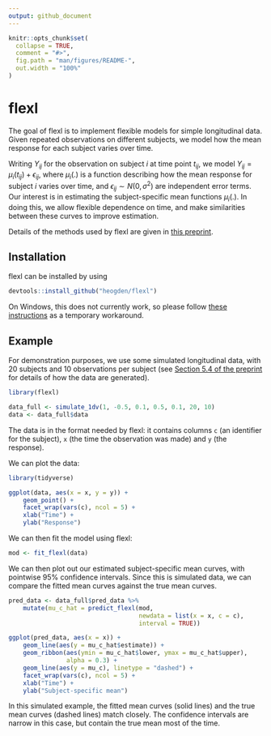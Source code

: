 ```yaml
---
output: github_document
---
```


<!-- README.md is generated from README.Rmd. Please edit that file -->

```r
knitr::opts_chunk$set(
  collapse = TRUE,
  comment = "#>",
  fig.path = "man/figures/README-",
  out.width = "100%"
)
```

# flexl


The goal of flexl is to implement flexible models
for simple longitudinal data. 
Given repeated observations on different subjects, we
model how the mean response for each subject varies over time. 

Writing $Y_{ij}$ for the observation on subject $i$ at time point $t_{ij}$, we model
$Y_{ij} = \mu_i(t_{ij}) + \epsilon_{ij},$
where $\mu_i(.)$ is a function describing how the mean response
for subject $i$ varies over time, and
$\epsilon_{ij} \sim N(0, \sigma^2)$ are independent error terms.
Our interest is in estimating the subject-specific
mean functions $\mu_i(.)$. 
In doing this, we allow flexible dependence on time, and make
 similarities between these curves to improve estimation.
 
Details of the methods used by flexl
are given in [this preprint](https://arxiv.org/abs/2401.11827).

## Installation

flexl can be installed by using

```r
devtools::install_github("heogden/flexl")
```

On Windows, this does not currently work, so please follow [these
instructions](https://github.com/heogden/flexl/issues/1#issue-2542522879)
as a temporary workaround.

## Example

For demonstration purposes, we use some
simulated longitudinal data, with 20 subjects
and 10 observations per subject
(see [Section 5.4 of the preprint](https://arxiv.org/pdf/2401.11827.pdf#subsection.5.4)
for details of how the data are generated).

```r
library(flexl)

data_full <- simulate_1dv(1, -0.5, 0.1, 0.5, 0.1, 20, 10)
data <- data_full$data
```

The data is in the format needed by flexl: it contains
columns `c` (an identifier for the subject),
`x` (the time the observation was made)
and `y` (the response).

We can plot the data:

```r
library(tidyverse)

ggplot(data, aes(x = x, y = y)) +
    geom_point() +
    facet_wrap(vars(c), ncol = 5) +
    xlab("Time") +
    ylab("Response")

```
We can then fit the model using flexl:

```r
mod <- fit_flexl(data)
```

We can then plot out our estimated
subject-specific mean curves, with 
pointwise 95% confidence intervals.
Since this is simulated data, we can compare the
fitted mean curves against the true mean curves.

```r
pred_data <- data_full$pred_data %>%
    mutate(mu_c_hat = predict_flexl(mod,
                                    newdata = list(x = x, c = c),
                                    interval = TRUE))

ggplot(pred_data, aes(x = x)) +
    geom_line(aes(y = mu_c_hat$estimate)) +
    geom_ribbon(aes(ymin = mu_c_hat$lower, ymax = mu_c_hat$upper),
                alpha = 0.3) + 
    geom_line(aes(y = mu_c), linetype = "dashed") +
    facet_wrap(vars(c), ncol = 5) +
    xlab("Time") +
    ylab("Subject-specific mean")
```

In this simulated example, the fitted mean curves (solid lines)
and the true mean curves (dashed lines) match closely.
The confidence intervals are narrow in this case, 
but contain the true mean most of the time.
